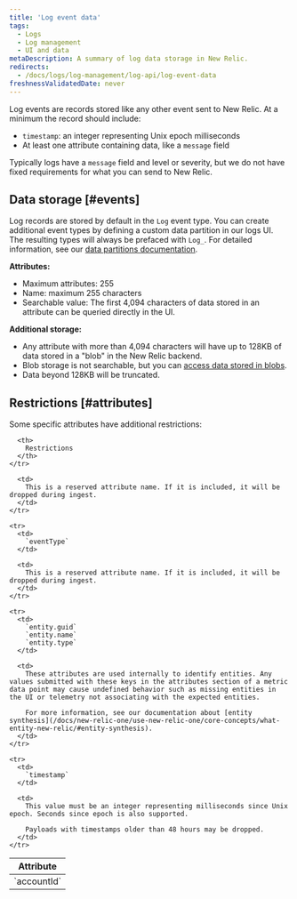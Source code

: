 ```yaml
---
title: 'Log event data'
tags:
  - Logs
  - Log management
  - UI and data
metaDescription: A summary of log data storage in New Relic.
redirects:
  - /docs/logs/log-management/log-api/log-event-data
freshnessValidatedDate: never
---
```


Log events are records stored like any other event sent to New Relic. At a minimum the record should include:

* `timestamp`: an integer representing Unix epoch milliseconds
* At least one attribute containing data, like a `message` field

Typically logs have a `message` field and level or severity, but we do not have fixed requirements for what you can send to New Relic.

## Data storage [#events]

Log records are stored by default in the `Log` event type. You can create additional event types by defining a custom data partition in our logs UI. The resulting types will always be prefaced with `Log_`. For detailed information, see our [data partitions documentation](/docs/logs/ui-data/data-partitions/).

**Attributes:**

* Maximum attributes: 255
* Name: maximum 255 characters
* Searchable value: The first 4,094 characters of data stored in an attribute can be queried directly in the UI.

**Additional storage:**

* Any attribute with more than 4,094 characters will have up to 128KB of data stored in a "blob" in the New Relic backend.
* Blob storage is not searchable, but you can [access data stored in blobs](/docs/logs/ui-data/long-logs-blobs).
* Data beyond 128KB will be truncated.

## Restrictions [#attributes]

Some specific attributes have additional restrictions:

<table>
  <thead>
    <tr>
      <th style={{ width: "150px" }}>
        Attribute
      </th>

      <th>
        Restrictions
      </th>
    </tr>
  </thead>

  <tbody>
    <tr>
      <td>
        `accountId`
      </td>

      <td>
        This is a reserved attribute name. If it is included, it will be dropped during ingest.
      </td>
    </tr>

    <tr>
      <td>
        `eventType`
      </td>

      <td>
        This is a reserved attribute name. If it is included, it will be dropped during ingest.
      </td>
    </tr>

    <tr>
      <td>
        `entity.guid`
        `entity.name`
        `entity.type`
      </td>

      <td>
        These attributes are used internally to identify entities. Any values submitted with these keys in the attributes section of a metric data point may cause undefined behavior such as missing entities in the UI or telemetry not associating with the expected entities.

        For more information, see our documentation about [entity synthesis](/docs/new-relic-one/use-new-relic-one/core-concepts/what-entity-new-relic/#entity-synthesis).
      </td>
    </tr>

    <tr>
      <td>
        `timestamp`
      </td>

      <td>
        This value must be an integer representing milliseconds since Unix epoch. Seconds since epoch is also supported.

        Payloads with timestamps older than 48 hours may be dropped.
      </td>
    </tr>
  </tbody>
</table>
